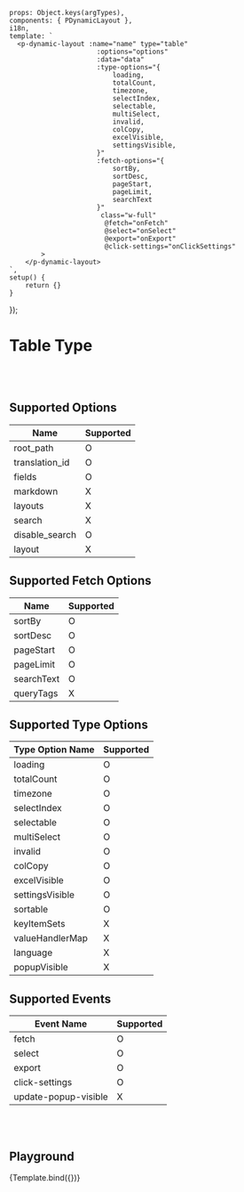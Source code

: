 
<Meta title='Data Display/Dynamic/Dynamic Layout/- [Table] Table'
      argTypes={getDynamicLayoutTableArgTypes()}/>


    props: Object.keys(argTypes),
    components: { PDynamicLayout },
    i18n,
    template: `
      <p-dynamic-layout :name="name" type="table"
                          :options="options"
                          :data="data"
                          :type-options="{
                              loading,
                              totalCount,
                              timezone,
                              selectIndex,
                              selectable,
                              multiSelect,
                              invalid,
                              colCopy,
                              excelVisible,
                              settingsVisible,
                          }"
                          :fetch-options="{
                              sortBy,
                              sortDesc,
                              pageStart,
                              pageLimit,
                              searchText
                          }"
                           class="w-full"
                            @fetch="onFetch"
                            @select="onSelect"
                            @export="onExport"
                            @click-settings="onClickSettings"
            >
        </p-dynamic-layout>
    `,
    setup() {
        return {}
    }
});


# Table Type
<br/>
<br/>

## Supported Options

| Name           | Supported |
|----------------|-----------|
| root_path      | O         |
| translation_id | O         |
| fields         | O         |
| markdown       | X         |
| layouts        | X         |
| search         | X         |
| disable_search | O         |
| layout         | X         |


## Supported Fetch Options

| Name       | Supported |
|------------|-----------|
| sortBy     | O         |
| sortDesc   | O         |
| pageStart  | O         |
| pageLimit  | O         |
| searchText | O         |
| queryTags  | X         |


## Supported Type Options

| Type Option Name | Supported |
|------------------|-----------|
| loading          | O         |
| totalCount       | O         |
| timezone         | O         |
| selectIndex      | O         |
| selectable       | O         |
| multiSelect      | O         |
| invalid          | O         |
| colCopy          | O         |
| excelVisible     | O         |
| settingsVisible  | O         |
| sortable         | O         |
| keyItemSets      | X         |
| valueHandlerMap  | X         |
| language         | X         |
| popupVisible     | X         |


## Supported Events

| Event Name           | Supported |
|----------------------|-----------|
| fetch                | O         |
| select               | O         |
| export               | O         |
| click-settings       | O         |
| update-popup-visible | X         |

<br/>
<br/>

## Playground

<Canvas>
    <Story name="Playground" >
        {Template.bind({})}
    </Story>
</Canvas>

<ArgsTable story="Playground"/>

<br/>
<br/>

